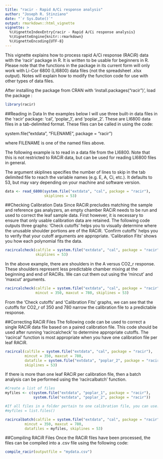 ```yaml
---
title: "racir - Rapid A/Ci response analysis"
author: "Joseph R. Stinziano"
date: "`r Sys.Date()`"
output: rmarkdown::html_vignette
vignette: >
  %\VignetteIndexEntry{racir - Rapid A/Ci response analysis}
  %\VignetteEngine{knitr::rmarkdown}
  %\VignetteEncoding{UTF-8}
---
```


This vignette explains how to process rapid A/Ci response (RACiR) data with the
'racir' package in R. It is written to be usable for beginners in R. Please
note that the functions in the package in its current form will only work with
Li-Cor 6800 (LI6800) data files (not the spreadsheet .xlsx output). Notes will
explain how to modify the function code for use with other types of data files.

After installing the package from CRAN with 'install.packages("racir")', load
the package :

```r
library(racir)
```

##Reading in Data
In the examples below I will use three built-in data files in the 'racir'
package: 'cal', 'poplar_1', and 'poplar_2'. These are LI6800 data files in
a tab-delimited format. These files can be called in using the code:

system.file("extdata", "FILENAME", package = "racir")

where FILENAME is one of the named files above.

The following example is to read in a data file from the LI6800. Note that
this is not restricted to RACiR data, but can be used for reading LI6800 files
in general.

The argument skiplines specifies the number of lines to skip in the tab
delimited file to reach the variable names (e.g. E, A, Ci, etc.). It defaults
to 53, but may vary depending on your machine and software version.

```r
data <- read_6800(system.file("extdata", "cal", package = "racir"), 
                  skiplines = 53)
```

##Checking Calibration Data
Since RACiR precludes matching the sample and reference gas analyzers, an empty
chamber RACiR needs to be run and used to correct the leaf sample data. First
however, it is necessary to ensure that only usable calibration data are
retained. The following code outputs three graphs: 'Check cutoffs' helps you to
visually determine where the unusable shoulder portions are of the RACiR.
'Confirm cutoffs' helps you to verify that your cutoff arguments are
appropriate. 'Calibration Fits' shows you how each polynomial fits the data.

```r
racircalcheck(calfile = system.file("extdata", "cal", package = "racir"),
              skiplines = 53)
```

In the above example, there are shoulders in the A versus CO2_r response.
These shoulders represent less predictable chamber mixing at the beginning
and end of RACiRs. We can cut them out using the 'mincut' and 'maxcut'
arguments.

```r
racircalcheck(calfile = system.file("extdata", "cal", package = "racir"),
              mincut = 350, maxcut = 780, skiplines = 53)
```

From the 'Check cutoffs' and 'Calibration Fits' graphs, we can see that the
cutoffs for CO2_r of 350 and 780 narrow the calibration file to a predictable
response.

##Correcting RACiR Files
The following code can be used to correct a single RACiR data file based on a
paired calibration file. This code should be used after running 'racircalcheck'
to determine appropriate cutoffs. The 'racircal' function is most appropriate
when you have one calibration file per leaf RACiR.

```r
racircal(calfile = system.file("extdata", "cal", package = "racir"),
         mincut = 350, maxcut = 780,
         datafile = system.file("extdata", "poplar_2", package = "racir"),
         skiplines = 53)
```

If there is more than one leaf RACiR per calibration file, then a batch
analysis can be performed using the 'racircalbatch' function.

```r
#Create a list of files
myfiles <- c(system.file("extdata", "poplar_1", package = "racir"),
             system.file("extdata", "poplar_2", package = "racir"))

#If all files in a folder pertain to one calibration file, you can use:
#myfiles = list.files()

racircalbatch(calfile = system.file("extdata", "cal", package = "racir"),
         mincut = 350, maxcut = 780,
         datafiles = myfiles, skiplines = 53)
```

##Compiling RACiR Files
Once the RACiR files have been processed, the files can be compiled into a .csv
file using the following code:

```r
compile_racir(outputfile = "mydata.csv")
```
